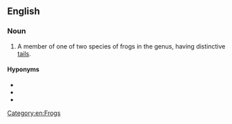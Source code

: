 ==English==
{{rfi}}
{{wikipedia}}
{{wikispecies|Ascaphus}}

===Noun===
{{en-noun}}

# A member of one of two species of frogs in the {{taxlink|Ascaphus|genus|noshow=1}} genus, having distinctive [[tails]].

====Hyponyms====
* {{vern|coastal tailed frog}}
* {{vern|Rocky Mountain tailed frog}}
* {{vern|American tailed frog}}

[[Category:en:Frogs]]